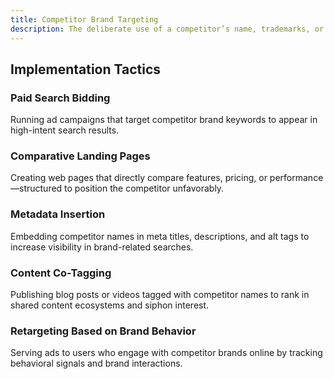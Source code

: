 ```yaml
---
title: Competitor Brand Targeting
description: The deliberate use of a competitor’s name, trademarks, or brand signals in advertising, SEO, or content strategies to capture intent-driven traffic and redirect it toward alternative offerings.
---
```


## Implementation Tactics

### Paid Search Bidding  
Running ad campaigns that target competitor brand keywords to appear in high-intent search results.

### Comparative Landing Pages  
Creating web pages that directly compare features, pricing, or performance—structured to position the competitor unfavorably.

### Metadata Insertion  
Embedding competitor names in meta titles, descriptions, and alt tags to increase visibility in brand-related searches.

### Content Co-Tagging  
Publishing blog posts or videos tagged with competitor names to rank in shared content ecosystems and siphon interest.

### Retargeting Based on Brand Behavior  
Serving ads to users who engage with competitor brands online by tracking behavioral signals and brand interactions.
